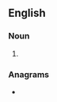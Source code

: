 {{also|lessié}}
==English==

===Noun===
{{en-noun}}

# {{alt form|lezzie|lang=en}}

===Anagrams===
* {{anagrams|en|Eisels}}